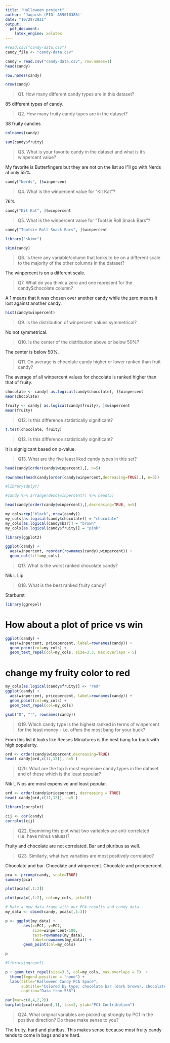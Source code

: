 ```yaml
---
title: "Halloween project"
author: 'Jaquish (PID: A59010386)'
date: "10/29/2021"
output:
  pdf_document:
    latex_engine: xelatex
---
```


```r
#read.csv("candy-data.csv")
candy_file <- "candy-data.csv"
```

```r
candy = read.csv("candy-data.csv", row.names=1)
head(candy)
```


```r
row.names(candy)
```

```r
nrow(candy)
```


>Q1. How many different candy types are in this dataset?

85 different types of candy.

> Q2. How many fruity candy types are in the dataset?

38 fruity candies

```r
colnames(candy)
```


```r
sum(candy$fruity)
```


> Q3. What is your favorite candy in the dataset and what is it’s winpercent value?

My favorite is Butterfingers but they are not on the list so I"ll go with Nerds at only 55%.
```r
candy["Nerds", ]$winpercent
```


>Q4. What is the winpercent value for “Kit Kat”?

76%

```r
candy["Kit Kat", ]$winpercent
```


>Q5. What is the winpercent value for “Tootsie Roll Snack Bars”?

```r
candy["Tootsie Roll Snack Bars", ]$winpercent
```


```r
library("skimr")


```

```r
skim(candy)
```

> Q6. Is there any variable/column that looks to be on a different scale to the majority of the other columns in the dataset?

The winpercent is on a different scale.

> Q7. What do you think a zero and one represent for the candy$chocolate column?

A 1 means that it was chosen over another candy while the zero means it lost against another candy.

```r
hist(candy$winpercent)
```

> Q9. Is the distribution of winpercent values symmetrical?

No not symmetrical.

> Q10. Is the center of the distribution above or below 50%?

The center is below 50%.

> Q11. On average is chocolate candy higher or lower ranked than fruit candy?

The average of all winpercent values for chocolate is ranked higher than that of fruity.

```r
chocolate <- candy[ as.logical(candy$chocolate), ]$winpercent
mean(chocolate)
```

```r
fruity <- candy[ as.logical(candy$fruity), ]$winpercent
mean(fruity)
```

> Q12. Is this difference statistically significant?

```r
t.test(chocolate, fruity)
```

> Q12. Is this difference statistically significant?

It is signigicant based on p-value.


>Q13. What are the five least liked candy types in this set?

```r
head(candy[order(candy$winpercent),], n=5)
```


```r
rownames(head(candy[order(candy$winpercent,decreasing=TRUE),], n=5))
```


```r
#library(dplyr)

#candy %>% arrange(desc(winpercent)) %>% head(5)

head(candy[order(candy$winpercent),],decreasing=TRUE, n=5)
```


```r
my_cols=rep("black", nrow(candy))
my_cols[as.logical(candy$chocolate)] = "chocolate"
my_cols[as.logical(candy$bar)] = "brown"
my_cols[as.logical(candy$fruity)] = "pink"
```


```r
library(ggplot2)

ggplot(candy) + 
  aes(winpercent, reorder(rownames(candy),winpercent)) +
  geom_col(fill=my_cols)
```
> Q17. What is the worst ranked chocolate candy?

Nik L Lip

> Q18. What is the best ranked fruity candy?

Starburst


```r
library(ggrepel)
```

# How about a plot of price vs win

```r
ggplot(candy) +
  aes(winpercent, pricepercent, label=rownames(candy)) +
  geom_point(col=my_cols) + 
  geom_text_repel(col=my_cols, size=3.3, max.overlaps = 5)
```

# change my fruity color to red

```r
my_cols[as.logical(candy$fruity)] <- "red"
ggplot(candy) +
  aes(winpercent, pricepercent, label=rownames(candy)) +
  geom_point(col=my_cols) + 
  geom_text_repel(col=my_cols)
```

```r
gsub("Ö", "'", rownames(candy))
```


> Q19. Which candy type is the highest ranked in terms of winpercent for the least money - i.e. offers the most bang for your buck?

From this list it looks like Reeses Miniatures is the best bang for buck with high popularity.

```r
ord <- order(candy$winpercent,decreasing=TRUE)
head( candy[ord,c(11,12)], n=5 )
```



> Q20. What are the top 5 most expensive candy types in the dataset and of these which is the least popular?

Nik L Nips are most expensive and least popular. 

```r
ord <- order(candy$pricepercent, decreasing = TRUE)
head( candy[ord,c(11,12)], n=5 )
```

```r
library(corrplot)
```

```r
cij <- cor(candy)
corrplot(cij)
```

> Q22. Examining this plot what two variables are anti-correlated (i.e. have minus values)?

Fruity and chocolate are not correlated. Bar and pluribus as well.

> Q23. Similarly, what two variables are most positively correlated?

Chocolate and bar. Chocolate and winpercent. Chocolate and pricepercent.

```r
pca <- prcomp(candy, scale=TRUE)
summary(pca)
```

```r
plot(pca$x[,1:2])
```

```r
plot(pca$x[,1:2], col=my_cols, pch=16)
```

```r
# Make a new data-frame with our PCA results and candy data
my_data <- cbind(candy, pca$x[,1:3])
```

```r
p <- ggplot(my_data) + 
        aes(x=PC1, y=PC2, 
            size=winpercent/100,  
            text=rownames(my_data),
            label=rownames(my_data)) +
        geom_point(col=my_cols)

p
```

```r
#library(ggrepel)

p + geom_text_repel(size=3.3, col=my_cols, max.overlaps = 7)  + 
  theme(legend.position = "none") +
  labs(title="Halloween Candy PCA Space",
       subtitle="Colored by type: chocolate bar (dark brown), chocolate other (light brown), fruity (red), other (black)",
       caption="Data from 538")
```

```r
par(mar=c(8,4,2,2))
barplot(pca$rotation[,1], las=2, ylab="PC1 Contribution")
```

> Q24. What original variables are picked up strongly by PC1 in the positive direction? Do these make sense to you?

The fruity, hard and pluribus. This makes sense because most fruity candy tends to come in bags and are hard.